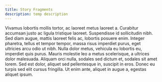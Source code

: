 ```yaml
---
title: Story Fragments
description: temp description
---
```

 Vivamus lobortis mollis tortor, ac laoreet metus laoreet a. Curabitur accumsan justo ac ligula tristique laoreet. 
 Suspendisse id sollicitudin nibh. Sed diam augue, mattis laoreet felis ac, lobortis posuere enim. Integer pharetra, tellus et tempor 
 tempor, massa risus imperdiet purus, eget ultricies arcu odio ut nibh. Nulla dolor metus, vehicula eu lobortis eu, 
 imperdiet quis purus. Mauris molestie leo a metus scelerisque, a ultrices dolor malesuada. Aliquam orci nulla, sodales sed dictum et,
  sodales sit amet lorem. Sed est dolor, aliquet sed pellentesque in, suscipit in eros. Donec eu turpis sed elit cursus fringilla. 
  Ut enim ante, aliquet in augue a, egestas aliquet ipsum.